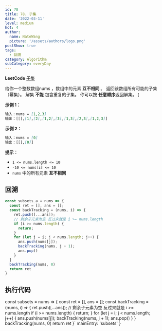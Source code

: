 ```yaml
---
id: 78
title: 78. 子集
date: '2022-03-11'
level: medium
hot: 4
author:
  name: NateWang
  picture: '/assets/authors/logo.png'
postShow: true
tags:
  - 回溯
category: Algorithm
subCategory: everyDay
---
```


<Strong>LeetCode</Strong> [子集](https://leetcode-cn.com/problems/subsets/description/)


  <Para>
    给你一个整数数组<InlineCode>nums</InlineCode>
    ，数组中的元素 <Strong>互不相同</Strong> 。 返回该数组所有可能的子集（幂集）。
    解集 <Strong>不能</Strong> 包含重复的子集。 你可以按 <Strong>任意顺序</Strong>返回解集。
  </Para>
)

<SideNote type='info' title='题目描述' children={cBox}/>


**示例 1：**

```md
输入：nums = [1,2,3]
输出：[[],[1],[2],[1,2],[3],[1,3],[2,3],[1,2,3]]
```

**示例 2：**

```md
输入：nums = [0]
输出：[[],[0]]
```

**提示：**

- `1 <= nums.length <= 10`
- `-10 <= nums[i] <= 10`
- `nums` 中的所有元素 **互不相同**

## 回溯

```js
const subsets_a = nums => {
  const ret = [], ans = [];
  const backTracking = (nums, i) => {
    ret.push([...ans]);
    // 剩余子元素为空 反过来就是 i >= nums.length
    if (i >= nums.length) {
      return;
    }
    for (let j = i; j < nums.length; j++) {
      ans.push(nums[j]);
      backTracking(nums, j + 1);
      ans.pop()
    }
  }
  backTracking(nums, 0)
  return ret
}
```

## 执行代码

const subsets = nums => {
  const ret = [], ans = [];
  const backTracking = (nums, i) => {
    ret.push([...ans]);
    // 剩余子元素为空 反过来就是 i >= nums.length
    if (i >= nums.length) {
      return;
    }
    for (let j = i; j < nums.length; j++) {
      ans.push(nums[j]);
      backTracking(nums, j + 1);
      ans.pop()
    }
  }
  backTracking(nums, 0)
  return ret
}`
  mainEntry: 'subsets'
}

<PlayGround js={js} mode='algo' options={options}/> 
